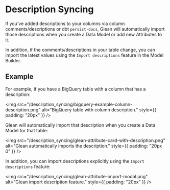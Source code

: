 
# Description Syncing

If you've added descriptions to your columns via column comments/descriptions or
dbt `persist-docs`, Glean will automatically import those descriptions when you
create a Data Model or add new Attributes to it.

In addition, if the comments/descriptions in your table change, you can import
the latest values using the `Import descriptions` feature in the Model Builder.

## Example

For example, if you have a BigQuery table with a column that has a description:

<img
  src="/description_syncing/bigquery-example-column-description.png"
  alt="BigQuery table with column description."
  style={{ padding: "20px" }}
/>

Glean will automatically import that description when you create a Data Model for that table:

<img
  src="/description_syncing/glean-attribute-card-with-description.png"
  alt="Glean automatically imports the description."
  style={{ padding: "20px 0" }}
/>

In addition, you can import descriptions explicitly using the `Import descriptions` feature:

<img
  src="/description_syncing/glean-attribute-import-modal.png"
  alt="Glean import description feature."
  style={{ padding: "20px" }}
/>
